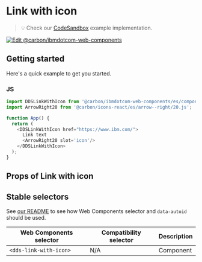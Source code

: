 
# Link with icon

> 💡 Check our
> [CodeSandbox](https://githubbox.com/carbon-design-system/carbon-for-ibm-dotcom/tree/main/packages/web-components/examples/codesandbox/components-react/link-with-icon)
> example implementation.

[![Edit @carbon/ibmdotcom-web-components](https://codesandbox.io/static/img/play-codesandbox.svg)](https://githubbox.com/carbon-design-system/carbon-for-ibm-dotcom/tree/main/packages/web-components/examples/codesandbox/components-react/link-with-icon)

## Getting started

Here's a quick example to get you started.

### JS

```javascript
import DDSLinkWithIcon from '@carbon/ibmdotcom-web-components/es/components-react/link-with-icon/link-with-icon.js';
import ArrowRight20 from '@carbon/icons-react/es/arrow--right/20.js';

function App() {
  return (
    <DDSLinkWithIcon href="https://www.ibm.com/">
      Link text
      <ArrowRight20 slot='icon'/>
    </DDSLinkWithIcon>
  );
}
```

## Props of Link with icon

<Props of={PropTypesRef} />

## Stable selectors

See [our README](https://github.com/carbon-design-system/carbon-for-ibm-dotcom/tree/main/packages/web-components#stable-selectors-for-analytics-and-integratione2e-testing-in-web-components) to see how Web Components selector and `data-autoid` should be used.

| Web Components selector        | Compatibility selector | Description |
| ------------------------------ | ---------------------- | ----------- |
| `<dds-link-with-icon>` | N/A                    | Component   |

<Description markdown={contributing} />
